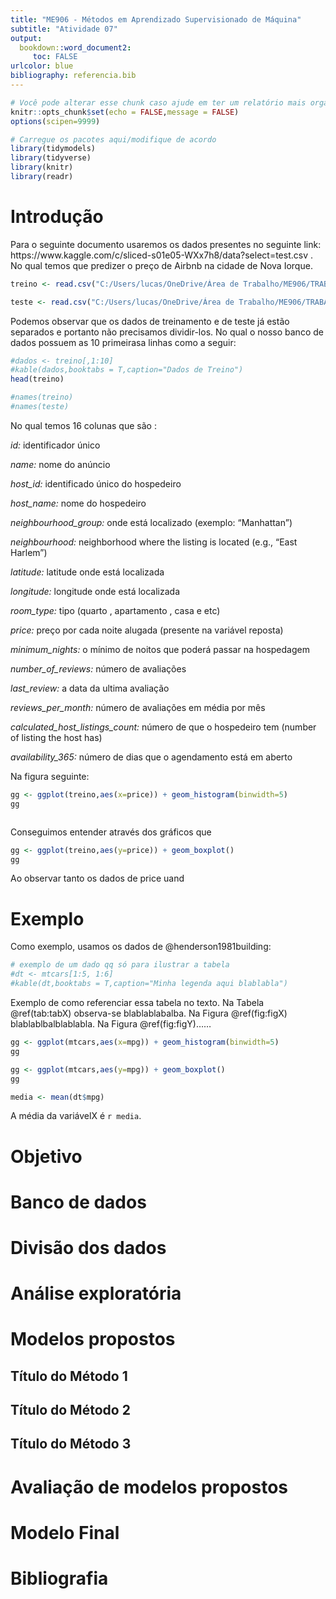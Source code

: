 ---
title: "ME906 - Métodos em Aprendizado Supervisionado de Máquina"
subtitle: "Atividade 07"
output: 
  bookdown::word_document2:
     toc: FALSE
urlcolor: blue
bibliography: referencia.bib
---


```{r setup, include=FALSE}
# Você pode alterar esse chunk caso ajude em ter um relatório mais organizado
knitr::opts_chunk$set(echo = FALSE,message = FALSE)
options(scipen=9999)
```


```{r,message=FALSE,warning=FALSE,results='hide'}
# Carregue os pacotes aqui/modifique de acordo
library(tidymodels)
library(tidyverse)
library(knitr)
library(readr)
```

# Introdução

<!-- sua introdução aqui -->

  Para o seguinte documento usaremos os dados presentes no seguinte link:  https://www.kaggle.com/c/sliced-s01e05-WXx7h8/data?select=test.csv . No qual temos que predizer o preço de Airbnb na cidade de Nova Iorque.
  
  
```{r}

treino <- read.csv("C:/Users/lucas/OneDrive/Área de Trabalho/ME906/TRABALHO FINAL/train.csv/train.csv")

teste <- read.csv("C:/Users/lucas/OneDrive/Área de Trabalho/ME906/TRABALHO FINAL/test.csv (1)/test.csv")

```

  Podemos observar que os dados de treinamento e de teste já estão separados e portanto não precisamos dividir-los. No qual o nosso banco de dados possuem as 10 primeirasa linhas como a seguir:

```{r}


#dados <- treino[,1:10]
#kable(dados,booktabs = T,caption="Dados de Treino")
head(treino)

#names(treino)
#names(teste)
```

No qual temos 16 colunas que são : 

*id:* identificador único

*name:* nome do anúncio

*host_id:* identificado único do hospedeiro

*host_name:* nome do hospedeiro

*neighbourhood_group:* onde está localizado (exemplo: "Manhattan")

*neighbourhood:* neighborhood where the listing is located (e.g., "East Harlem")

*latitude:* latitude onde está localizada

*longitude:* longitude onde está localizada

*room_type:* tipo (quarto , apartamento , casa e etc)

*price:* preço por cada noite alugada (presente na variável reposta)

*minimum_nights:* o mínimo de noitos que poderá passar na hospedagem

*number_of_reviews:* número de avaliações

*last_review:* a data da ultima avaliação

*reviews_per_month:* número de avaliações em média por mês

*calculated_host_listings_count:*   número de que o hospedeiro tem  (number of listing the host has)

*availability_365:* número de dias que o agendamento está em aberto

Na figura seguinte:

```{r}


gg <- ggplot(treino,aes(x=price)) + geom_histogram(binwidth=5)
gg



```


Conseguimos entender através dos gráficos que


```{r}
gg <- ggplot(treino,aes(y=price)) + geom_boxplot()
gg
```

Ao observar tanto os dados de price uand


# Exemplo

<!-- REMOVA essa seção e todo seu conteúdo, é apenas um exemplo para configurações de tabelas/gráficos/bibliografia -->


Como exemplo, usamos os dados de @henderson1981building:

```{r tabX}
# exemplo de um dado qq só para ilustrar a tabela
#dt <- mtcars[1:5, 1:6]
#kable(dt,booktabs = T,caption="Minha legenda aqui blablabla")
```

Exemplo de como referenciar essa tabela no texto. Na Tabela \@ref(tab:tabX) observa-se blablablabalba. Na Figura \@ref(fig:figX) blablablbalblablabla. Na Figura \@ref(fig:figY)......


```{r figX,fig.cap = "A legenda da minha figura vem escrita aqui",fig.align='center',fig.width=4,fig.height=3}
gg <- ggplot(mtcars,aes(x=mpg)) + geom_histogram(binwidth=5)
gg
```


```{r figY,fig.cap = "A legenda da minha segunda figura vem escrita aqui",fig.align='center',fig.width=4,fig.height=3}
gg <- ggplot(mtcars,aes(y=mpg)) + geom_boxplot()
gg
```


```{r}
media <- mean(dt$mpg)
```

A média da variávelX é `r media`.

# Objetivo



# Banco de dados 

<!-- sua descriçao do banco de dados/variáveis aqui. Coloque a fonte/referência do banco de dados -->

<!-- Faça uma análise descritiva para avaliar os tipos de variáveis e verificar possíveis inconsistências nos dados. Faça filtros e modificações de acordo com o que julgar necessário, mencione clara e concisamente o que foi feito. Não apresente comandos no corpo do relatório e saídas desformatadas.-->

<!-- Utilize esses dados "arrumados" nos passos seguintes.-->

<!-- Alguma variável será descartada logo de início? Justifique, se for o caso-->


# Divisão dos dados

<!-- Divida o dado de treinamento disponível no Kaggle em duas partes: Treino e Validação, lembre de colocar um set.seed antes. Cite quantas obs ficaram em cada conjunto de dados. -->

<!-- Explique o propósito dessa divisão. -->


# Análise exploratória

<!-- Apresente análise exploratória relevante dos dados para auxiliar nos passos iniciais da busca por um modelo.  Quais gráficos são relevantes para mostrar associação com a resposta? Se usar gráficos de barra, como apresentar e interpretar? Boxplots? Não coloque gráficos sem justificar/interpretar. Na análise descritiva fazemos muitos gráficos, dos vários feitos, quais são interessantes para "contar a história", tendo em mente o objetivo-->

<!-- Caso decida utilizar transformação de alguma variável, criar outra variável, padronizar, etc... Aqui é o momento de motivar essas decisões. Se for este o caso, acrescente um parágrafo explicando as transformações que serão feitas (preprocessamento)-->

<!-- Alguma variável será descartada logo de início? Justifique, se for o caso-->

<!-- Deixe claro qual será sua matrix X: o que será excluído, o que será criado/transformado. Apresente isso de maneira clara e concisa -->


# Modelos propostos

<!-- Utilize somente os dados de treinamento, considerando a matriz X após análise descritiva.-->

<!-- Caso precise ajustar hiperparâmetros/tunning parameters, use alguma forma de validação cruzada, lembre de usar set.seed. -->

<!-- Caso algum preprocessamento específico para um determinado método seja necessário, cite o que foi feito e em quais modelos isso foi considerado, se for o caso. O preprocessamento deve ser aplicado em cada parte da validação cruzada, não antes. -->

<!-- Métodos podem ser LDA, QDA, Logística, LASSO, Ridge, KNN, árvores, bestglm (regsubsets para classificação), etc... escolha pelo menos 3 grandes grupos de métodos diferentes. --> 


## Título do Método 1 

<!-- Use validação cruzada nos dados de treinamento (k-dobras, por exemplo) se necessário. Lembre de usar `set.seed`. Explique os passos até chegar no *melhor* modelo usando essa técnica-->

<!-- Ajuste-o nos dados de treinamento e apresente brevemente os resultados. -->
 
<!-- Calcule as métricas de avaliação de desempenho do modelo nos dados de treinamento: matriz de confusão, acurácia, especificidade, sensibilidade, entre outras que julgar interessante/relevante ao seu problema específico. Quando apresentar qualquer métrica pela primeira vez, defina-a em detalhes-->


## Título do Método 2

<!-- Use validação cruzada nos dados de treinamento (k-dobras, por exemplo) se necessário. Lembre de usar `set.seed`. Explique os passos até chegar no *melhor* modelo usando essa técnica-->

<!-- Ajuste-o nos dados de treinamento e apresente brevemente os resultados. -->
 
<!-- Calcule as métricas de avaliação de desempenho do modelo nos dados de treinamento: matriz de confusão, acurácia, especificidade, sensibilidade, entre outras que julgar interessante/relevante ao seu problema específico. Quando apresentar qualquer métrica pela primeira vez, defina-a em detalhes-->


## Título do Método 3

<!-- Use validação cruzada nos dados de treinamento (k-dobras, por exemplo) se necessário. Lembre de usar `set.seed`. Explique os passos até chegar no *melhor* modelo usando essa técnica-->

<!-- Ajuste-o nos dados de treinamento e apresente brevemente os resultados. -->
 
<!-- Calcule as métricas de avaliação de desempenho do modelo nos dados de treinamento: matriz de confusão, acurácia, especificidade, sensibilidade, entre outras que julgar interessante/relevante ao seu problema específico. Quando apresentar qualquer métrica pela primeira vez, defina-a em detalhes-->



# Avaliação de modelos propostos

<!-- Apresente o desempenho do modelo obtido no treino avaliando as predições na validação. Lembrando que mais de uma métrica pode ser usada para avaliar: ROC, AUC, acurácia, sensitividade, etc... ou MSE, MAE...--> 


<!-- Baseando-se nessas informações, escolha o melhor modelo. Comente o que for necessário, justificando sua escolha. -->





# Modelo Final

<!-- Destaque aqui seu modelo final (ajustado/treinado novamente considerando os dados de treinamento fornecidos pelo kaggle, ou seja, seu Treino+Validação conjuntamente), apresentando/interpretando em maiores detalhes. Caso as preditoras sejam interpretáveis, faça um balanço entre modelos com alto poder preditivo vs interpretabilidade na sua escolha-->

<!-- Apresente o resultado das métricas de desempenho do seu modelo final (ajustado no treinamento fornecidos pelo kaggle) na predição dos dados teste do kaggle. Aqui, você deverá submeter sua predição, seguindos as instruções do Kaggle. Faça um print da sua submissão, mostrando seu resultado -->

<!-- Escreva um trecho nessa parte, descrevendo esse modelo para uma pessoa "leiga". Acrescente gráficos para auxiliar no entendimento da solução proposta.--> 


# Bibliografia

<!-- não coloque nada aqui, será feito automaticamente se vc usar .bib e @ para citar referencias no texto, conforme o video explicativo indicado no roteiro-->

<!-- para construir o .bib, use o cite https://www.doi2bib.org/, caso seja uma referência com DOI --> 

<!-- ao utilizar cada método, cite o autor e também referencie o pacote utilizado, no R, pegue o .bib usando citation("nomedopacote") -->